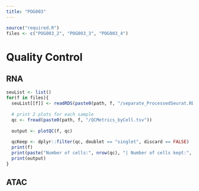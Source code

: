```yaml
---
title: "POG003"
---
```


```r
source("required.R")
files <- c("POG003_2", "POG003_3", "POG003_4")
```

# Quality Control

## RNA

```r
seuList <- list()
for(f in files){
  seuList[[f]] <- readRDS(paste0(path, f, "/separate_ProcessedSeurat.RDS"))
  
  # print 2 plots for each sample
  qc <- fread(paste0(path, f, "/QCMetrics_byCell.tsv"))
  
  output <- plotQC(f, qc)
  
  qcKeep <- dplyr::filter(qc, doublet == "singlet", discard == FALSE)
  print(f)
  print(paste("Number of cells:", nrow(qc), "| Number of cells kept:", ncol(seuList[[f]])))
  print(output)
}
```

## ATAC



